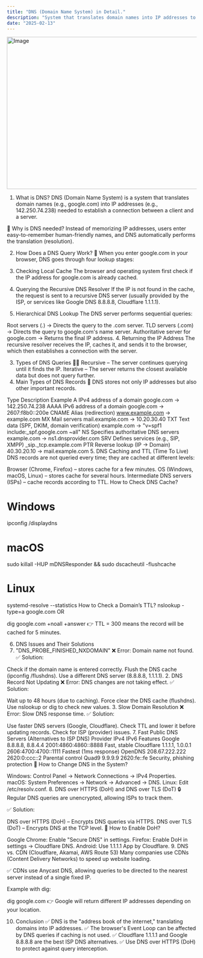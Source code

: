 ```yaml
---
title: "DNS (Domain Name System) in Detail."
description: "System that translates domain names into IP addresses to establish a connection between a client and a server."
date: "2025-02-13"
---
```


<Image src="/blog-post-dns.png" width="718" height="404" alt="Image" />

1. What is DNS?
DNS (Domain Name System) is a system that translates domain names (e.g., google.com) into IP addresses (e.g., 142.250.74.238) needed to establish a connection between a client and a server.

🔹 Why is DNS needed?
Instead of memorizing IP addresses, users enter easy-to-remember human-friendly names, and DNS automatically performs the translation (resolution).

2. How Does a DNS Query Work? 🔄
When you enter google.com in your browser, DNS goes through four lookup stages:

1. Checking Local Cache
The browser and operating system first check if the IP address for google.com is already cached.

2. Querying the Recursive DNS Resolver
If the IP is not found in the cache, the request is sent to a recursive DNS server (usually provided by the ISP, or services like Google DNS 8.8.8.8, Cloudflare 1.1.1.1).

3. Hierarchical DNS Lookup
The DNS server performs sequential queries:

Root servers (.) → Directs the query to the .com server.
TLD servers (.com) → Directs the query to google.com's name server.
Authoritative server for google.com → Returns the final IP address.
4. Returning the IP Address
The recursive resolver receives the IP, caches it, and sends it to the browser, which then establishes a connection with the server.

3. Types of DNS Queries 🕵️‍♂️
Recursive – The server continues querying until it finds the IP.
Iterative – The server returns the closest available data but does not query further.
4. Main Types of DNS Records 📌
DNS stores not only IP addresses but also other important records.

Type  Description Example
A IPv4 address of a domain  google.com → 142.250.74.238
AAAA  IPv6 address of a domain  google.com → 2607:f8b0::200e
CNAME Alias (redirection) www.example.com → example.com
MX  Mail servers  mail.example.com → 10.20.30.40
TXT Text data (SPF, DKIM, domain verification)  example.com → "v=spf1 include:_spf.google.com ~all"
NS  Specifies authoritative DNS servers example.com → ns1.dnsprovider.com
SRV Defines services (e.g., SIP, XMPP)  _sip._tcp.example.com
PTR Reverse lookup (IP → Domain)  40.30.20.10 → mail.example.com
5. DNS Caching and TTL (Time To Live)
DNS records are not queried every time; they are cached at different levels:

Browser (Chrome, Firefox) – stores cache for a few minutes.
OS (Windows, macOS, Linux) – stores cache for several hours.
Intermediate DNS servers (ISPs) – cache records according to TTL.
How to Check DNS Cache?
# Windows
ipconfig /displaydns

# macOS
sudo killall -HUP mDNSResponder && sudo dscacheutil -flushcache

# Linux
systemd-resolve --statistics
How to Check a Domain’s TTL?
nslookup -type=a google.com
OR

dig google.com +noall +answer
👉 TTL = 300 means the record will be cached for 5 minutes.

6. DNS Issues and Their Solutions
1. "DNS_PROBE_FINISHED_NXDOMAIN"
❌ Error: Domain name not found.
✅ Solution:

Check if the domain name is entered correctly.
Flush the DNS cache (ipconfig /flushdns).
Use a different DNS server (8.8.8.8, 1.1.1.1).
2. DNS Record Not Updating
❌ Error: DNS changes are not taking effect.
✅ Solution:

Wait up to 48 hours (due to caching).
Force clear the DNS cache (flushdns).
Use nslookup or dig to check new values.
3. Slow Domain Resolution
❌ Error: Slow DNS response time.
✅ Solution:

Use faster DNS servers (Google, Cloudflare).
Check TTL and lower it before updating records.
Check for ISP (provider) issues.
7. Fast Public DNS Servers (Alternatives to ISP DNS)
Provider  IPv4  IPv6  Features
Google  8.8.8.8, 8.8.4.4  2001:4860:4860::8888  Fast, stable
Cloudflare  1.1.1.1, 1.0.0.1  2606:4700:4700::1111  Fastest (1ms response)
OpenDNS 208.67.222.222  2620:0:ccc::2 Parental control
Quad9 9.9.9.9 2620:fe::fe Security, phishing protection
📌 How to Change DNS in the System?

Windows: Control Panel → Network Connections → IPv4 Properties.
macOS: System Preferences → Network → Advanced → DNS.
Linux: Edit /etc/resolv.conf.
8. DNS over HTTPS (DoH) and DNS over TLS (DoT)
🔒 Regular DNS queries are unencrypted, allowing ISPs to track them.

✅ Solution:

DNS over HTTPS (DoH) – Encrypts DNS queries via HTTPS.
DNS over TLS (DoT) – Encrypts DNS at the TCP level.
📌 How to Enable DoH?

Google Chrome: Enable "Secure DNS" in settings.
Firefox: Enable DoH in settings → Cloudflare DNS.
Android: Use 1.1.1.1 App by Cloudflare.
9. DNS vs. CDN (Cloudflare, Akamai, AWS Route 53)
Many companies use CDNs (Content Delivery Networks) to speed up website loading.

✅ CDNs use Anycast DNS, allowing queries to be directed to the nearest server instead of a single fixed IP.

Example with dig:

dig google.com
👉 Google will return different IP addresses depending on your location.

10. Conclusion
✅ DNS is the "address book of the internet," translating domains into IP addresses.
✅ The browser's Event Loop can be affected by DNS queries if caching is not used.
✅ Cloudflare 1.1.1.1 and Google 8.8.8.8 are the best ISP DNS alternatives.
✅ Use DNS over HTTPS (DoH) to protect against query interception.